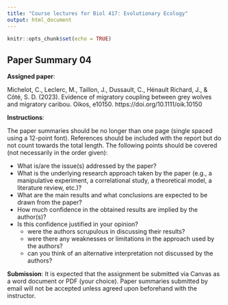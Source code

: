 ```yaml
---
title: "Course lectures for Biol 417: Evolutionary Ecology"
output: html_document
---
```

  
```r
knitr::opts_chunk$set(echo = TRUE)
```

## Paper Summary 04

__Assigned paper__:

<!-- Peters, W., Hebblewhite, M., Mysterud, A., Eacker, D., Hewison, A. M., Linnell, J. D., ... & Cagnacci, F. (2019). Large herbivore migration plasticity along environmental gradients in Europe: life‐history traits modulate forage effects. Oikos, 128(3), 416-429. https://doi.org/10.1111/oik.05588 -->

Michelot, C., Leclerc, M., Taillon, J., Dussault, C., Hénault Richard, J., & Côté, S. D. (2023). Evidence of migratory coupling between grey wolves and migratory caribou. Oikos, e10150. https://doi.org/10.1111/oik.10150



__Instructions__:

The paper summaries should be no longer than one page (single spaced using a 12-point font). References should be included with the report but do not count towards the total length. The following points should be covered (not necessarily in the order given):

* What is/are the issue(s) addressed by the paper?
* What is the underlying research approach taken by the paper (e.g., a manipulative experiment, a correlational study, a theoretical model, a literature review, etc.)?
* What are the main results and what conclusions are expected to be drawn from the paper?
* How much confidence in the obtained results are implied by the author(s)?
* Is this confidence justified in your opinion?
     - were the authors scrupulous in discussing their results?
     - were there any weaknesses or limitations in the approach used by the authors?
     - can you think of an alternative interpretation not discussed by the authors?
 

__Submission__: It is expected that the assignment be submitted via Canvas as a word document or PDF (your choice). Paper summaries submitted by email will not be accepted unless agreed upon beforehand with the instructor.